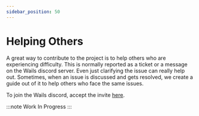 ```yaml
---
sidebar_position: 50
---
```


# Helping Others

A great way to contribute to the project is to help others who are experiencing difficulty. This is normally reported as a ticket or a message on the Wails discord server. Even just clarifying the issue can really help out. Sometimes, when an issue is discussed and gets resolved, we create a guide out of it to help others who face the same issues.

To join the Wails discord, accept the invite [here](https://discord.com/invite/JDdSxwjhGf).

:::note
Work In Progress
:::
